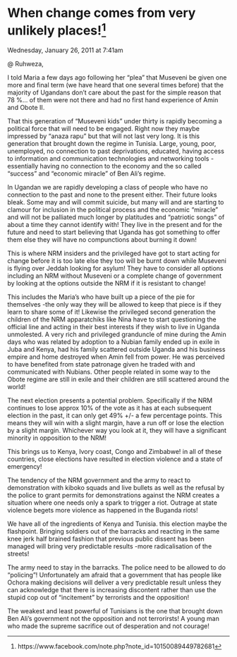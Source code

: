 # When change comes from very unlikely places!^[https://www.facebook.com/note.php?note_id=10150089449782681]  

Wednesday, January 26, 2011 at 7:41am


@ Ruhweza,

I told Maria a few days ago following her "plea" that Museveni be given one more and final term (we have heard that one several times before) that the majority of Ugandans don't care about the past for the simple reason that 78 %... of them were not there and had no first hand experience of Amin and Obote II.

That this generation of "Museveni kids" under thirty is rapidly becoming a political force that will need to be engaged. Right now they maybe impressed by "anaza rapu" but that will not last very long. It is this generation that brought down the regime in Tunisia. Large, young, poor, unemployed, no connection to past deprivations, educated, having access to information and communication technologies and networking tools -essentially having no connection to the economy and the so called "success" and "economic miracle" of Ben Ali's regime.

In Ugandan we are rapidly developing a class of people who have no connection to the past and none to the present either. Their future looks bleak. Some may and will commit suicide, but many will and are starting to clamour for inclusion in the political process and the economic "miracle" and will not be palliated much longer by platitudes and "patriotic songs" of about a time they cannot identify with! They live in the present and for the future and need to start believing that Uganda has got something to offer them else they will have no compunctions about burning it down!

This is where NRM insiders and the privileged have got to start acting for change before it is too late else they too will be burnt down while Museveni is flying over Jeddah looking for asylum! They have to consider all options including an NRM without Museveni or a complete change of government by looking at the options outside the NRM if it is resistant to change!

This includes the Maria's who have built up a piece of the pie for themselves -the only way they will be allowed to keep that piece is if they learn to share some of it! Likewise the privileged second generation the children of the NRM apparatchiks like Nina have to start questioning the official line and acting in their best interests if they wish to live in Uganda unmolested. A very rich and privileged granduncle of mine during the Amin days who was related by adoption to a Nubian family ended up in exile in Juba and Kenya, had his family scattered outside Uganda and his business empire and home destroyed when Amin fell from power. He was perceived to have benefited from state patronage given he traded with and communicated with Nubians. Other people related in some way to the Obote regime are still in exile and their children are still scattered around the world!

The next election presents a potential problem. Specifically if the NRM continues to lose approx 10% of the vote as it has at each subsequent election in the past, it can only get 49% +/- a few percentage points. This means they will win with a slight margin, have a run off or lose the election by a slight margin. Whichever way you look at it, they will have a significant minority in opposition to the NRM!

This brings us to Kenya, Ivory coast, Congo and Zimbabwe! in all of these countries, close elections have resulted in election violence and a state of emergency!

The tendency of the NRM government and the army to react to demonstration with kiboko squads and live bullets as well as the refusal by the police to grant permits for demonstrations against the NRM creates a situation where one needs only a spark to trigger a riot. Outrage at state violence begets more violence as happened in the Buganda riots!

We have all of the ingredients of Kenya and Tunisia. this election maybe the flashpoint. Bringing soldiers out of the barracks and reacting in the same knee jerk half brained fashion that previous public dissent has been managed will bring very predictable results -more radicalisation of the streets!

The army need to stay in the barracks. The police need to be allowed to do "policing"! Unfortunately am afraid that a government that has people like Ochora making decisions will deliver a very predictable result unless they can acknowledge that there is increasing discontent rather than use the stupid cop out of "incitement" by terrorists and the opposition!

The weakest and least powerful of Tunisians is the one that brought down Ben Ali's government not the opposition and not terrorirsts! A young man who made the supreme sacrifice out of desperation and not courage!
